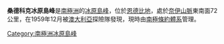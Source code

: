 {{Coord|68|32|S|52|4|E||display=title}}

'''桑德科克冰原島峰'''是[[南極洲|南極洲]]的[[冰原島峰|冰原島峰]]，位於[[恩德比地|恩德比地]]，處於[[奈伊山脈|奈伊山脈]]東南面72公里，在1959年12月被[[澳大利亞|澳大利亞]]探險隊發現，現時由[[南極條約體系|南極條約體系]]管理。

{{Antarctica-geo-stub}}
[[Category:南極洲冰原島峰|Category:南極洲冰原島峰]]